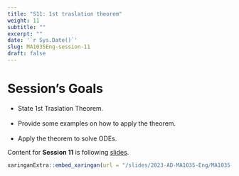```yaml
---
title: "S11: 1st traslation theorem"
weight: 11
subtitle: ""
excerpt: ""
date: '`r Sys.Date()`'
slug: MA1035Eng-session-11
draft: false
---
```


# Session's Goals

* State 1st Traslation Theorem. <br/><br/>
* Provide some examples on how to apply the theorem. <br/><br/>
* Apply the theorem to solve ODEs.

Content for **Session 11** is following [slides](/slides/2023-AD-MA1035-Eng/MA1035-sesion-11).

```r
xaringanExtra::embed_xaringan(url = "/slides/2023-AD-MA1035-Eng/MA1035-sesion-11", ratio = "4:3")
```